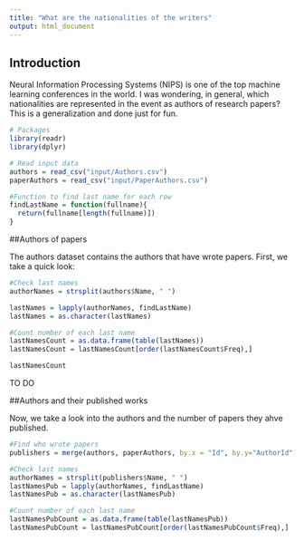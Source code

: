 ```yaml
---
title: "What are the nationalities of the writers"
output: html_document
---
```


## Introduction

Neural Information Processing Systems (NIPS) is one of the top machine learning conferences in the world. I was wondering, in general, which nationalities are represented in the event as authors of research papers? This is a generalization and done just for fun.

```r
# Packages
library(readr)
library(dplyr)

# Read input data
authors = read_csv("input/Authors.csv")
paperAuthors = read_csv("input/PaperAuthors.csv")

#Function to find last name for each row
findLastName = function(fullname){
  return(fullname[length(fullname)])
}
```


##Authors of papers

The authors dataset contains the authors that have wrote papers. First, we take a quick look:

```r
#Check last names
authorNames = strsplit(authors$Name, " ")

lastNames = lapply(authorNames, findLastName)
lastNames = as.character(lastNames)

#Count number of each last name
lastNamesCount = as.data.frame(table(lastNames))
lastNamesCount = lastNamesCount[order(lastNamesCount$Freq),]

lastNamesCount
```

TO DO

##Authors and their published works

Now, we take a look into the authors and the number of papers they ahve published.

```r
#Find who wrote papers
publishers = merge(authors, paperAuthors, by.x = "Id", by.y="AuthorId")

#Check last names
authorNames = strsplit(publishers$Name, " ")
lastNamesPub = lapply(authorNames, findLastName)
lastNamesPub = as.character(lastNamesPub)

#Count number of each last name
lastNamesPubCount = as.data.frame(table(lastNamesPub))
lastNamesPubCount = lastNamesPubCount[order(lastNamesPubCount$Freq),]
```